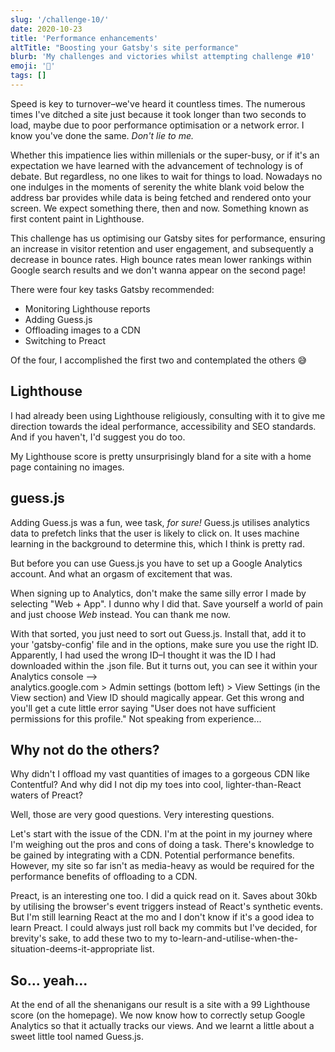 ```yaml
---
slug: '/challenge-10/'
date: 2020-10-23
title: 'Performance enhancements'
altTitle: "Boosting your Gatsby's site performance"
blurb: 'My challenges and victories whilst attempting challenge #10'
emoji: '💊'
tags: []
---
```


Speed is key to turnover–we've heard it countless times. The numerous times I've ditched a site just because it took longer than two seconds to load, maybe due to poor performance optimisation or a network error. I know you've done the same. _Don't lie to me._

Whether this impatience lies within millenials or the super-busy, or if it's an expectation we have learned with the advancement of technology is of debate. But regardless, no one likes to wait for things to load. Nowadays no one indulges in the moments of serenity the white blank void below the address bar provides while data is being fetched and rendered onto your screen. We expect something there, then and now. Something known as first content paint in Lighthouse.

This challenge has us optimising our Gatsby sites for performance, ensuring an increase in visitor retention and user engagement, and subsequently a decrease in bounce rates. High bounce rates mean lower rankings within Google search results and we don't wanna appear on the second page!

There were four key tasks Gatsby recommended:

- Monitoring Lighthouse reports
- Adding Guess.js
- Offloading images to a CDN
- Switching to Preact

Of the four, I accomplished the first two and contemplated the others 😅

## Lighthouse

I had already been using Lighthouse religiously, consulting with it to give me direction towards the ideal performance, accessibility and SEO standards. And if you haven't, I'd suggest you do too.

My Lighthouse score is pretty unsurprisingly bland for a site with a home page containing no images.

## guess.js

Adding Guess.js was a fun, wee task, _for sure!_ Guess.js utilises analytics data to prefetch links that the user is likely to click on. It uses machine learning in the background to determine this, which I think is pretty rad.

But before you can use Guess.js you have to set up a Google Analytics account. And what an orgasm of excitement that was.

When signing up to Analytics, don't make the same silly error I made by selecting "Web + App". I dunno why I did that. Save yourself a world of pain and just choose _Web_ instead. You can thank me now.

With that sorted, you just need to sort out Guess.js. Install that, add it to your 'gatsby-config' file and in the options, make sure you use the right ID. Apparently, I had used the wrong ID–I thought it was the ID I had downloaded within the .json file. But it turns out, you can see it within your Analytics console ––>  
analytics.google.com > Admin settings (bottom left) > View Settings (in the View section) and View ID should magically appear.
Get this wrong and you'll get a cute little error saying "User does not have sufficient permissions for this profile." Not speaking from experience...

## Why not do the others?

Why didn't I offload my vast quantities of images to a gorgeous CDN like Contentful? And why did I not dip my toes into cool, lighter-than-React waters of Preact?

Well, those are very good questions. Very interesting questions.

Let's start with the issue of the CDN. I'm at the point in my journey where I'm weighing out the pros and cons of doing a task. There's knowledge to be gained by integrating with a CDN. Potential performance benefits. However, my site so far isn't as media-heavy as would be required for the performance benefits of offloading to a CDN.

Preact, is an interesting one too. I did a quick read on it. Saves about 30kb by utilising the browser's event triggers instead of React's synthetic events. But I'm still learning React at the mo and I don't know if it's a good idea to learn Preact. I could always just roll back my commits but I've decided, for brevity's sake, to add these two to my to-learn-and-utilise-when-the-situation-deems-it-appropriate list.

## So... yeah...

At the end of all the shenanigans our result is a site with a 99 Lighthouse score (on the homepage). We now know how to correctly setup Google Analytics so that it actually tracks our views. And we learnt a little about a sweet little tool named Guess.js.
